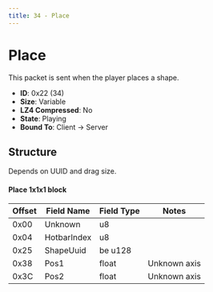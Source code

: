 ```yaml
---
title: 34 - Place
---
```


# Place

This packet is sent when the player places a shape.

- **ID**: 0x22 (34)
- **Size**: Variable
- **LZ4 Compressed**: No
- **State**: Playing
- **Bound To**: Client -> Server

## Structure

Depends on UUID and drag size.

#### Place 1x1x1 block
| Offset | Field Name       | Field Type | Notes |
|--------|------------------|------------|-------|
| 0x00   | Unknown          | u8         | |
| 0x04   | HotbarIndex      | u8         | |
| 0x25   | ShapeUuid        | be u128    | |
| 0x38   | Pos1             | float      | Unknown axis |
| 0x3C   | Pos2             | float      | Unknown axis |

[//]: # (Not fully documented, need drag size for blocks, and the other position, which is up direciton.)